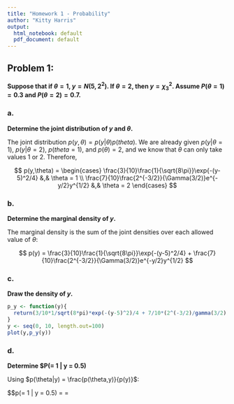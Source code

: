 ```yaml
---
title: "Homework 1 - Probability"
author: "Kitty Harris"
output:
  html_notebook: default
  pdf_document: default
---
```


## Problem 1: 
**Suppose that if $\theta = 1$, $y = N(5,2^2)$. If $\theta = 2$, then $y = \chi^2_3$. Assume $P(\theta = 1) = 0.3$ and $P(\theta = 2) = 0.7$.**

### a. 
**Determine the joint distribution of $y$ and $\theta$.**

The joint distribution $p(y,\theta) = p(y|\theta)p(theta)$. We are already given $p(y|\theta = 1)$, $p(y|\theta = 2)$, $p(theta = 1)$, and $p(\theta) = 2$, and we know that $\theta$ can only take values 1 or 2. Therefore,

$$
p(y,\theta) = 
\begin{cases}
  \frac{3}{10}\frac{1}{\sqrt{8\pi}}\exp{-(y-5)^2/4} &,& \theta = 1 \\
  \frac{7}{10}\frac{2^{-3/2}}{\Gamma(3/2)}e^{-y/2}y^{1/2} &,& \theta = 2
\end{cases}
$$

### b. 
**Determine the marginal density of $y$.**

The marginal density is the sum of the joint densities over each allowed value of $\theta$:

$$
p(y) = \frac{3}{10}\frac{1}{\sqrt{8\pi}}\exp{-(y-5)^2/4} + \frac{7}{10}\frac{2^{-3/2}}{\Gamma(3/2)}e^{-y/2}y^{1/2}
$$

### c. 
**Draw the density of $y$.**

```r
p_y <- function(y){
  return(3/10*1/sqrt(8*pi)*exp(-(y-5)^2)/4 + 7/10*(2^(-3/2)/gamma(3/2))*exp(-y/2)*sqrt(y))
}
y <- seq(0, 10, length.out=100)
plot(y,p_y(y))
```

### d.
**Determine $P(\theta = 1 | y = 0.5)**

Using $p(\theta|y) = \frac{p(\theta,y)}{p(y)}$:

$$p(\theta = 1 | y = 0.5) = \frac{p(\theta = 1, y = 0.5)}{p(y = 0.5)} = 



